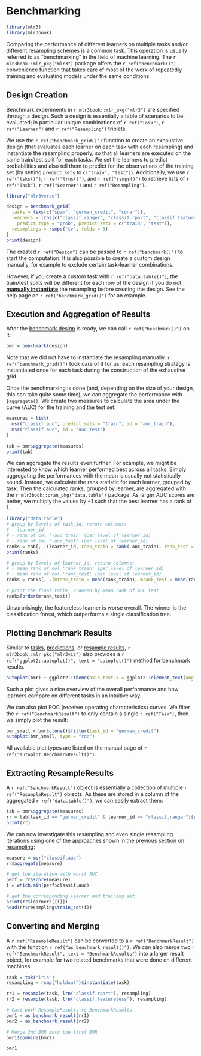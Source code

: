 # Benchmarking {#benchmarking}

```r
library(mlr3)
library(mlr3book)
```

Comparing the performance of different learners on multiple tasks and/or different resampling schemes is a common task.
This operation is usually referred to as "benchmarking" in the field of machine learning.
The `r mlr3book::mlr_pkg("mlr3")` package offers the `r ref("benchmark()")` convenience function that takes care of most of the work of repeatedly training and evaluating models under the same conditions.

## Design Creation {#bm-design}

Benchmark experiments in `r mlr3book::mlr_pkg("mlr3")` are specified through a design.
Such a design is essentially a table of scenarios to be evaluated; in particular unique combinations of `r ref("Task")`, `r ref("Learner")` and `r ref("Resampling")` triplets.

We use the `r ref("benchmark_grid()")` function to create an exhaustive design (that evaluates each learner on each task with each resampling) and instantiate the resampling properly, so that all learners are executed on the same train/test split for each tasks.
We set the learners to predict probabilities and also tell them to predict for the observations of the training set (by setting `predict_sets` to `c("train", "test")`).
Additionally, we use `r ref("tsks()")`, `r ref("lrns()")`, and `r ref("rsmps()")` to retrieve lists of `r ref("Task")`, `r ref("Learner")` and `r ref("Resampling")`.

```r
library("mlr3verse")

design = benchmark_grid(
  tasks = tsks(c("spam", "german_credit", "sonar")),
  learners = lrns(c("classif.ranger", "classif.rpart", "classif.featureless"),
    predict_type = "prob", predict_sets = c("train", "test")),
  resamplings = rsmps("cv", folds = 3)
)
print(design)
```

The created `r ref("Design")` can be passed to `r ref("benchmark()")` to start the computation.
It is also possible to create a custom design manually, for example to exclude certain task-learner combinations.

:::{.callout-caution}
However, if you create a custom task with `r ref("data.table()")`, the train/test splits will be different for each row of the design if you do not [**manually instantiate**](#resampling-inst) the resampling before creating the design.
See the help page on `r ref("benchmark_grid()")` for an example.
:::


## Execution and Aggregation of Results {#bm-exec}

After the [benchmark design](#bm-design) is ready, we can call `r ref("benchmark()")` on it:

```r
bmr = benchmark(design)
```

:::{.callout-tip}
Note that we did not have to instantiate the resampling manually.
`r ref("benchmark_grid()")` took care of it for us: each resampling strategy is instantiated once for each task during the construction of the exhaustive grid.
:::

Once the benchmarking is done (and, depending on the size of your design, this can take quite some time), we can aggregate the performance with `$aggregate()`.
We create two measures to calculate the area under the curve (AUC) for the training and the test set:

```r
measures = list(
  msr("classif.auc", predict_sets = "train", id = "auc_train"),
  msr("classif.auc", id = "auc_test")
)

tab = bmr$aggregate(measures)
print(tab)
```

We can aggregate the results even further.
For example, we might be interested to know which learner performed best across all tasks.
Simply aggregating the performances with the mean is usually not statistically sound.
Instead, we calculate the rank statistic for each learner, grouped by task.
Then the calculated ranks, grouped by learner, are aggregated with the `r mlr3book::cran_pkg("data.table")` package.
As larger AUC scores are better, we multiply the values by $-1$ such that the best learner has a rank of $1$.

```r
library("data.table")
# group by levels of task_id, return columns:
# - learner_id
# - rank of col '-auc_train' (per level of learner_id)
# - rank of col '-auc_test' (per level of learner_id)
ranks = tab[, .(learner_id, rank_train = rank(-auc_train), rank_test = rank(-auc_test)), by = task_id]
print(ranks)

# group by levels of learner_id, return columns:
# - mean rank of col 'rank_train' (per level of learner_id)
# - mean rank of col 'rank_test' (per level of learner_id)
ranks = ranks[, .(mrank_train = mean(rank_train), mrank_test = mean(rank_test)), by = learner_id]

# print the final table, ordered by mean rank of AUC test
ranks[order(mrank_test)]
```

Unsurprisingly, the featureless learner is worse overall.
The winner is the classification forest, which outperforms a single classification tree.

## Plotting Benchmark Results {#autoplot-benchmarkresult}

Similar to [tasks](#autoplot-task), [predictions](#autoplot-prediction), or [resample results](#autoplot-resampleresult), `r mlr3book::mlr_pkg("mlr3viz")` also provides a `r ref("ggplot2::autoplot()", text = "autoplot()")` method for benchmark results.

```r
autoplot(bmr) + ggplot2::theme(axis.text.x = ggplot2::element_text(angle = 45, hjust = 1))
```

Such a plot gives a nice overview of the overall performance and how learners compare on different tasks in an intuitive way.

We can also plot ROC (receiver operating characteristics) curves.
We filter the `r ref("BenchmarkResult")` to only contain a single `r ref("Task")`, then we simply plot the result:

```r
bmr_small = bmr$clone()$filter(task_id = "german_credit")
autoplot(bmr_small, type = "roc")
```

All available plot types are listed on the manual page of `r ref("autoplot.BenchmarkResult()")`.

## Extracting ResampleResults {#bm-resamp}

A `r ref("BenchmarkResult")` object is essentially a collection of multiple `r ref("ResampleResult")` objects.
As these are stored in a column of the aggregated `r ref("data.table()")`, we can easily extract them:

```r
tab = bmr$aggregate(measures)
rr = tab[task_id == "german_credit" & learner_id == "classif.ranger"]$resample_result[[1]]
print(rr)
```

We can now investigate this resampling and even single resampling iterations using one of the approaches shown in [the previous section on resampling](#resampling):

```r
measure = msr("classif.auc")
rr$aggregate(measure)

# get the iteration with worst AUC
perf = rr$score(measure)
i = which.min(perf$classif.auc)

# get the corresponding learner and training set
print(rr$learners[[i]])
head(rr$resampling$train_set(i))
```

## Converting and Merging

A `r ref("ResampleResult")` can be converted to a `r ref("BenchmarkResult")` with the function `r ref("as_benchmark_result()")`.
We can also merge two `r ref("BenchmarkResult", text = "BenchmarkResults")` into a larger result object, for example for two related benchmarks that were done on different machines.

```r
task = tsk("iris")
resampling = rsmp("holdout")$instantiate(task)

rr1 = resample(task, lrn("classif.rpart"), resampling)
rr2 = resample(task, lrn("classif.featureless"), resampling)

# Cast both ResampleResults to BenchmarkResults
bmr1 = as_benchmark_result(rr1)
bmr2 = as_benchmark_result(rr2)

# Merge 2nd BMR into the first BMR
bmr1$combine(bmr2)

bmr1
```
